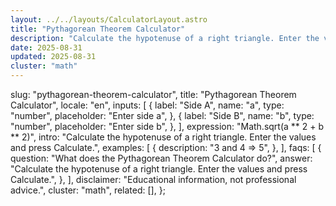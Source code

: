 ```yaml
---
layout: ../../layouts/CalculatorLayout.astro
title: "Pythagorean Theorem Calculator"
description: "Calculate the hypotenuse of a right triangle. Enter the values and press Calculate."
date: 2025-08-31
updated: 2025-08-31
cluster: "math"
---
```



  slug: "pythagorean-theorem-calculator",
  title: "Pythagorean Theorem Calculator",
  locale: "en",
  inputs: [
    {
      label: "Side A",
      name: "a",
      type: "number",
      placeholder: "Enter side a",
    },
    {
      label: "Side B",
      name: "b",
      type: "number",
      placeholder: "Enter side b",
    },
  ],
  expression: "Math.sqrt(a ** 2 + b ** 2)",
  intro:
    "Calculate the hypotenuse of a right triangle. Enter the values and press Calculate.",
  examples: [
    {
      description: "3 and 4 ⇒ 5",
    },
  ],
  faqs: [
    {
      question: "What does the Pythagorean Theorem Calculator do?",
      answer:
        "Calculate the hypotenuse of a right triangle. Enter the values and press Calculate.",
    },
  ],
  disclaimer: "Educational information, not professional advice.",
  cluster: "math",
  related: [],
};

<Calculator schema={schema} />
